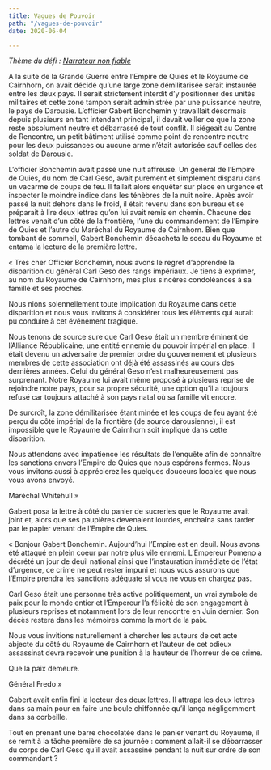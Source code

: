 ```yaml
---
title: Vagues de Pouvoir
path: "/vagues-de-pouvoir"
date: 2020-06-04

---
```

_Thème du défi :_ [_Narrateur non fiable_](https://fr.wikipedia.org/wiki/Narrateur_non_fiable)

A la suite de la Grande Guerre entre l’Empire de Quies et le Royaume de Cairnhorn, on avait décidé qu’une large zone démilitarisée serait instaurée entre les deux pays. Il serait strictement interdit d’y positionner des unités militaires et cette zone tampon serait administrée par une puissance neutre, le pays de Darousie. L’officier Gabert Bonchemin y travaillait désormais depuis plusieurs en tant intendant principal, il devait veiller ce que la zone reste absolument neutre et débarrassé de tout conflit. Il siégeait au Centre de Rencontre, un petit bâtiment utilisé comme point de rencontre neutre pour les deux puissances ou aucune arme n’était autorisée sauf celles des soldat de Darousie.

L’officier Bonchemin avait passé une nuit affreuse. Un général de l’Empire de Quies, du nom de Carl Geso, avait purement et simplement disparu dans un vacarme de coups de feu. Il fallait alors enquêter sur place en urgence et inspecter le moindre indice dans les ténèbres de la nuit noire. Après avoir passé la nuit dehors dans le froid, il était revenu dans son bureau et se préparait à lire deux lettres qu’on lui avait remis en chemin. Chacune des lettres venait d’un côté de la frontière, l’une du commandement de l’Empire de Quies et l’autre du Maréchal du Royaume de Cairnhorn. Bien que tombant de sommeil, Gabert Bonchemin décacheta le sceau du Royaume et entama la lecture de la première lettre.

« Très cher Officier Bonchemin, nous avons le regret d’apprendre la disparition du général Carl Geso des rangs impériaux. Je tiens à exprimer, au nom du Royaume de Cairnhorn, mes plus sincères condoléances à sa famille et ses proches.

Nous nions solennellement toute implication du Royaume dans cette disparition et nous vous invitons à considérer tous les éléments qui aurait pu conduire à cet événement tragique.

Nous tenons de source sure que Carl Geso était un membre éminent de l’Alliance Républicaine, une entité ennemie du pouvoir impérial en place. Il était devenu un adversaire de premier ordre du gouvernement et plusieurs membres de cette association ont déjà été assassinés au cours des dernières années. Celui du général Geso n’est malheureusement pas surprenant. Notre Royaume lui avait même proposé à plusieurs reprise de rejoindre notre pays, pour sa propre sécurité, une option qu’il a toujours refusé car toujours attaché à son pays natal où sa famille vit encore.

De surcroît, la zone démilitarisée étant minée et les coups de feu ayant été perçu du côté impérial de la frontière (de source darousienne), il est impossible que le Royaume de Cairnhorn soit impliqué dans cette disparition.

Nous attendons avec impatience les résultats de l’enquête afin de connaître les sanctions envers l’Empire de Quies que nous espérons fermes. Nous vous invitons aussi à apprécierez les quelques douceurs locales que nous vous avons envoyé.

Maréchal Whitehull »

Gabert posa la lettre à côté du panier de sucreries que le Royaume avait joint et, alors que ses paupières devenaient lourdes, enchaîna sans tarder par le papier venant de l’Empire de Quies.

« Bonjour Gabert Bonchemin. Aujourd’hui l’Empire est en deuil. Nous avons été attaqué en plein coeur par notre plus vile ennemi. L’Empereur Pomeno a décrété un jour de deuil national ainsi que l’instauration immédiate de l’état d’urgence, ce crime ne peut rester impuni et nous vous assurons que l’Empire prendra les sanctions adéquate si vous ne vous en chargez pas.

Carl Geso était une personne très active politiquement, un vrai symbole de paix pour le monde entier et l’Empereur l’a félicité de son engagement à plusieurs reprises et notamment lors de leur rencontre en Juin dernier. Son décès restera dans les mémoires comme la mort de la paix.

Nous vous invitions naturellement à chercher les auteurs de cet acte abjecte du côté du Royaume de Cairnhorn et l’auteur de cet odieux assassinat devra recevoir une punition à la hauteur de l’horreur de ce crime.

Que la paix demeure.

Général Fredo »

Gabert avait enfin fini la lecteur des deux lettres. Il attrapa les deux lettres dans sa main pour en faire une boule chiffonnée qu’il lança négligemment dans sa corbeille.

Tout en prenant une barre chocolatée dans le panier venant du Royaume, il se remit à la tâche première de sa journée : comment allait-il se débarrasser du corps de Carl Geso qu’il avait assassiné pendant la nuit sur ordre de son commandant ?